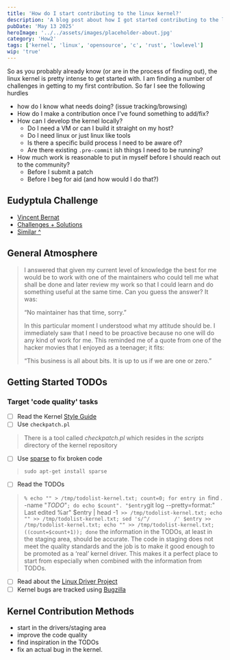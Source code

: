 ```yaml
---
title: 'How do I start contributing to the linux kernel?'
description: 'A blog post about how I got started contributing to the linux kernel, this is getting updated overtime, and is more about the journey than the destination'
pubDate: 'May 13 2025'
heroImage: '../../assets/images/placeholder-about.jpg'
category: 'How2'
tags: ['kernel', 'linux', 'opensource', 'c', 'rust', 'lowlevel']
wip: 'true'
---
```


So as you probably already know (or are in the process of finding out), the linux kernel is pretty intense to get started with. I am finding a number of challenges in getting to my first contribution. 
So far I see the following hurdles
- how do I know what needs doing? (issue tracking/browsing)
- How do I make a contribution once I've found something to add/fix?
- How can I develop the kernel locally?
  - Do I need a VM or can I build it straight on my host?
  - Do I need linux or just linux like tools
  - Is there a specific build process I need to be aware of?
  - Are there existing `.pre-commit` ish things I need to be running?
- How much work is reasonable to put in myself before I should reach out to the community?
  - Before I submit a patch
  - Before I beg for aid (and how would I do that?)


## Eudyptula Challenge

- [Vincent Bernat](https://vincent.bernat.ch/en/blog/2014-eudyptula-boot)
- [Challenges + Solutions](https://github.com/agelastic/eudyptula)
- [Similar ^](https://github.com/sinedoke/eudyptula)

## General Atmosphere

> I answered that given my current level of knowledge the best for me would be to work with one of the maintainers who could tell me what shall be done and later review my work so that I could learn and do something useful at the same time. Can you guess the answer? It was:
> 
> “No maintainer has that time, sorry.”
> 
> In this particular moment I understood what my attitude should be. I immediately saw that I need to be proactive because no one will do any kind of work for me. This reminded me of a quote from one of the hacker movies that I enjoyed as a teenager; it fits:
> 
> “This business is all about bits. It is up to us if we are one or zero.”

## Getting Started TODOs

### Target 'code quality' tasks
- [ ] Read the Kernel [Style Guide](https://www.kernel.org/doc/Documentation/CodingStyle)
- [ ] Use `checkpatch.pl`
> There is a tool called *checkpatch.pl* which resides in the *scripts* directory of the kernel repository
- [ ] Use [sparse](https://sparse.wiki.kernel.org/index.php/Main_Page) to fix broken code
> `sudo apt-get install sparse`

- [ ] Read the TODOs
> `% echo "" > /tmp/todolist-kernel.txt; count=0; for entry in `find . -name "*TODO*"`; do echo $count". "$entry`git log --pretty=format:" Last edited %ar" $entry | head -1` >> /tmp/todolist-kernel.txt; echo "" >> /tmp/todolist-kernel.txt; sed 's/^/        /' $entry >> /tmp/todolist-kernel.txt; echo "" >> /tmp/todolist-kernel.txt; ((count=$count+1)); done`
> the information in the TODOs, at least in the staging area, should be accurate.
> The code in staging does not meet the quality standards and the job is to make it good enough to be promoted as a ‘real’ kernel driver. This makes it a perfect place to start from especially when combined with the information from TODOs.

- [ ] Read about the [Linux Driver Project](http://www.linuxdriverproject.org/mediawiki/index.php/Main_Page)
- [ ] Kernel bugs are tracked using [Bugzilla](http://bugzilla.kernel.org/)

## Kernel Contribution Methods

- start in the drivers/staging area
- improve the code quality
- find inspiration in the TODOs
- fix an actual bug in the kernel.
